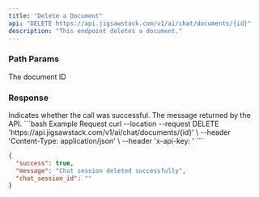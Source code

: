 ```yaml
---
title: "Delete a Document"
api: "DELETE https://api.jigsawstack.com/v1/ai/chat/documents/{id}"
description: "This endpoint deletes a document."
---
```


### Path Params

<ParamField path="id" type="string" required>
  The document ID
</ParamField>

<Snippet file="header.mdx" />

### Response

<ResponseField name="success" type="boolean">
  Indicates whether the call was successful.
</ResponseField>

<ResponseField name="message" type="string">
  The message returned by the API.
</ResponseField>

<RequestExample>
```bash Example Request
curl --location --request DELETE 'https://api.jigsawstack.com/v1/ai/chat/documents/{id}' \
--header 'Content-Type: application/json' \
--header 'x-api-key: <your-api-key>'
```

</RequestExample>

<ResponseExample>

```json Response
{
  "success": true,
  "message": "Chat session deleted successfully",
  "chat_session_id": ""
}
```

</ResponseExample>
